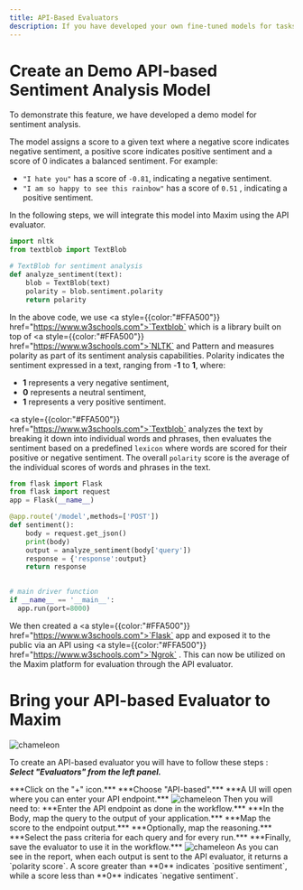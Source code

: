```yaml
---
title: API-Based Evaluators
description: If you have developed your own fine-tuned models for tasks such as semantic similarity or consistency, you can integrate your evaluator endpoint into Maxim for evaluation via the API evaluator.
---
```

# Create an Demo API-based Sentiment Analysis Model
To demonstrate this feature, we have developed a demo model for sentiment analysis. 

The model assigns a score to a given text where a negative score indicates negative sentiment, a positive score indicates positive sentiment and a score of 0 indicates a balanced sentiment. For example:

- `"I hate you"` has a score of `-0.81`, indicating a negative sentiment.
- `"I am so happy to see this rainbow"` has a score of `0.51` , indicating a positive sentiment.

In the following steps, we will integrate this model into Maxim using the API evaluator.

```py title="model.py"
import nltk
from textblob import TextBlob

# TextBlob for sentiment analysis
def analyze_sentiment(text):
    blob = TextBlob(text)
    polarity = blob.sentiment.polarity
    return polarity
  ```
In the above code, we use <a style={{color:"#FFA500"}} href="https://www.w3schools.com">`Textblob`</a> which is a library built on top of <a style={{color:"#FFA500"}} href="https://www.w3schools.com">`NLTK`</a> and Pattern and measures polarity as part of its sentiment analysis capabilities. Polarity indicates the sentiment expressed in a text, ranging from -**1** to  **1**, where:

- **1** represents a very negative sentiment,
- **0** represents a neutral sentiment,
- **1** represents a very positive sentiment.

<a style={{color:"#FFA500"}} href="https://www.w3schools.com">`Textblob`</a>  analyzes the text by breaking it down into individual words and phrases, then evaluates the sentiment based on a predefined `lexicon` where words are scored for their positive or negative sentiment. The overall `polarity` score is the average of the individual scores of words and phrases in the text.

```py title="flask.py"
from flask import Flask
from flask import request
app = Flask(__name__)

@app.route('/model',methods=['POST'])
def sentiment():
    body = request.get_json()
    print(body)
    output = analyze_sentiment(body['query'])
    response = {'response':output}
    return response
    

# main driver function
if __name__ == '__main__':
  app.run(port=8000)

 ```
We then created a <a style={{color:"#FFA500"}} href="https://www.w3schools.com">`Flask`</a> app and exposed it to the public via an API using <a style={{color:"#FFA500"}} href="https://www.w3schools.com">`Ngrok`</a>  . This can now be utilized on the Maxim platform for evaluation through the API evaluator. 

# Bring your API-based Evaluator to Maxim
<img src="./API_based_eval/img1.png" alt="chameleon" />

To create an API-based evaluator you will have to follow these steps :
<Steps>
<Step>
  ***Select "Evaluators" from the left panel.***
</Step>
 
<Step>
  ***Click on the "+" icon.***
</Step>
<Step>
***Choose "API-based".***
</Step>
<Step>
 ***A UI will open where you can enter your API endpoint.***
</Step>
</Steps>
<img src="./API_based_eval/img2.png" alt="chameleon" />
Then you will need to:
<Steps>
<Step>
 ***Enter the API endpoint as done in the workflow.***
</Step>
 
<Step>
 ***In the Body, map the query to the output of your application.***
</Step>
<Step>
***Map the score to the endpoint output.***
</Step>
<Step>
 ***Optionally, map the reasoning.***
</Step>
<Step>
***Select the pass criteria for each query and for every run.***
</Step>
<Step>
***Finally, save the evaluator to use it in the workflow.***
</Step>
</Steps>
<img src="./API_based_eval/img3.png" alt="chameleon" />
As you can see in the report, when each output is sent to the API evaluator, it returns a `polarity score`. A score greater than **0** indicates `positive sentiment`, while a score less than **0** indicates `negative sentiment`.

<Cards>
  <Card title="AI Evaluators" href="https://nextjs.org/docs" />
  <Card title="Machine Evaluators" href="https://fumadocs.vercel.app" />
  
</Cards>

